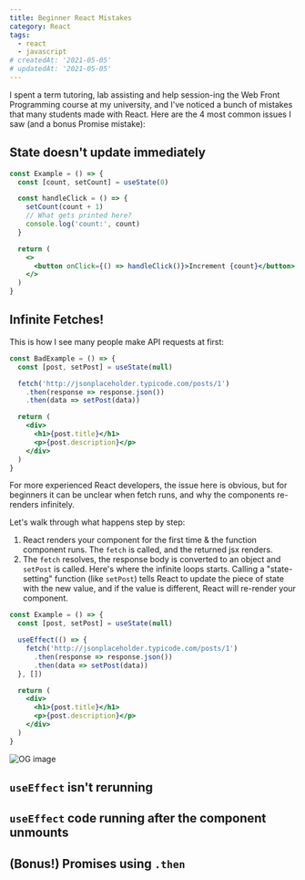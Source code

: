 ```yaml
---
title: Beginner React Mistakes
category: React
tags:
  - react
  - javascript
# createdAt: '2021-05-05'
# updatedAt: '2021-05-05'
---
```


I spent a term tutoring, lab assisting and help session-ing the Web Front
Programming course at my university, and I've noticed a bunch of mistakes
that many students made with React. Here are the 4 most common issues I saw
(and a bonus Promise mistake):

## State doesn't update immediately

```jsx
const Example = () => {
  const [count, setCount] = useState(0)

  const handleClick = () => {
    setCount(count + 1)
    // What gets printed here?
    console.log('count:', count)
  }

  return (
    <>
      <button onClick={() => handleClick()}>Increment {count}</button>
    </>
  )
}
```

## Infinite Fetches!

This is how I see many people make API requests at first:

```jsx
const BadExample = () => {
  const [post, setPost] = useState(null)

  fetch('http://jsonplaceholder.typicode.com/posts/1')
    .then(response => response.json())
    .then(data => setPost(data))

  return (
    <div>
      <h1>{post.title}</h1>
      <p>{post.description}</p>
    </div>
  )
}
```

For more experienced React developers, the issue here is obvious, but for
beginners it can be unclear when fetch runs, and why the components re-renders
infinitely.

Let's walk through what happens step by step:

1. React renders your component for the first time & the function component runs.
   The `fetch` is called, and the returned jsx renders.
1. The `fetch` resolves, the response body is converted to an object and `setPost`
   is called. Here's where the infinite loops starts. Calling a "state-setting"
   function (like `setPost`) tells React to update the piece of state with the new
   value, and if the value is different, React will re-render your component.

```jsx
const Example = () => {
  const [post, setPost] = useState(null)

  useEffect(() => {
    fetch('http://jsonplaceholder.typicode.com/posts/1')
      .then(response => response.json())
      .then(data => setPost(data))
  }, [])

  return (
    <div>
      <h1>{post.title}</h1>
      <p>{post.description}</p>
    </div>
  )
}
```

<img src="/og.png" alt="OG image" className="full-bleed" />

## `useEffect` isn't rerunning

## `useEffect` code running after the component unmounts

## (Bonus!) Promises using `.then`
